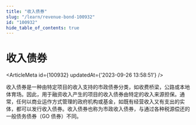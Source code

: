 ```yaml
---
title: "收入债券"
slug: "/learn/revenue-bond-100932"
id: "100932"
hide_table_of_contents: true
---
```



# 收入债券

<ArticleMeta id={100932} updatedAt={'2023-09-26 13:58:51'} />
<div className='border-solid border-b border-t-0 my-4 border-[var(--ifm-color-gray-300)]' />

收入债券是一种由特定项目的收入支持的市政债券分类，如收费桥梁，公路或本地体育场。因此，用于融资收入产生的项目的收入债券由特定的收入来源担保。通常，任何以商业运作方式管理的政府机构或基金，如既有经营收入又有支出的实体，都可以发行收入债券。收入债券也称为市政收入债券，与通过各种税源偿还的一般债务债券（GO 债券）不同。
